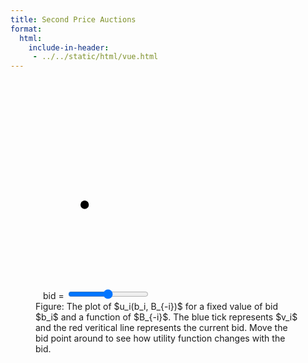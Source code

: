 ```yaml
---
title: Second Price Auctions
format:
  html:
    include-in-header: 
     - ../../static/html/vue.html
---
```

```{=html}
<div id="fig-2nd-price" class="quarto-figure quarto-figure-center anchored">
<figure id="second-price" class="figure" style="width=100%">
  <p style="max-width:400px; margin: 0px auto;">
  <svg class="cartesian" viewBox="-100 -300 600 500">
  <defs>
    <!-- A marker to be used as an arrowhead -->
    <marker
      id="arrow"
      viewBox="0 0 10 10"
      refX="5"
      refY="5"
      markerWidth="6"
      markerHeight="6"
      orient="auto-start-reverse">
      <path d="M 0 0 L 10 5 L 0 10 z" />
    </marker>
  </defs>
  <g>
    <!-- Draw the y-axis -->
    <line v-for="x in (xmax-xmin)"
          :x1="(x+xmin)*scale" :y1="ymin*scale"
          :x2="(x+xmin)*scale" :y2="ymax*scale"
          stroke="gray" :stroke-width="(x+xmin)%5 == 0 ? 0.75 : 0.25" />
    <!-- Draw the x-axis -->
    <line v-for="y in (ymax-ymin)"
          :y1="(y+ymin)*scale" :x1="xmin*scale"
          :y2="(y+ymin)*scale" :x2="xmax*scale"
          stroke="gray" :stroke-width="(y+ymin)%5 == 0 ? 0.75 : 0.25" />
    <!-- Draw the axis -->
    <line 
         :x1="xmin*scale" y1="0"
         :x2="(xmax-7.5)*scale" y2="0"
         stroke="black" :stroke-width="2" 
         marker-end="url(#arrow)" />
    <line 
         :y1="ymin*scale" x1="0"
         :y2="(ymax-7.5)*scale" x2="0"
         stroke="black" :stroke-width="2" 
         marker-end="url(#arrow)" />
    <!-- Draw the bid -->
    <line
        :x1="value*scale" :y1="-0.5*scale"
        :x2="value*scale" :y2="0.5*scale"
         stroke="#00A" :stroke-width="2.5" />

    <foreignObject 
         :x="(value)*scale" :y="1*scale"
         :width="1*scale" :height="2*scale">
        <div xmlns="http://www.w3.org/1999/xhtml">
          $v_i$
        </div>
    </foreignObject>

    <line
        :x1="bid*scale" :y1="ymin*scale"
        :x2="bid*scale" :y2="(ymax-7.5)*scale"
         stroke="#A00" :stroke-width="1.5" />

    <foreignObject 
         :x="(bid)*scale" :y="1*scale"
         :width="1*scale" :height="2*scale">
        <div xmlns="http://www.w3.org/1999/xhtml">
          $b_i$
        </div>
    </foreignObject>

    <!-- Plot the payoff -->
    <line
        x1="0" :y1="value*scale"
        :x2="bid*scale" :y2="(value - bid)*scale"
        stroke="#0A0" stroke-width="4" />

    <circle
        :cx="bid*scale" :cy="(value-bid)*scale" r="8"
        stroke="#0A0" fill="white" stroke-width="2" />

    <line
        :x1="bid*scale" y1="0"
        :x2="(xmax+xmin+2)*scale" y2="0"
        stroke="#0A0" stroke-width="4" />

    <circle 
        :cx="bid*scale" cy="0" r="8" 
        stroke="#0A0" fill="white" stroke-width="2" />

    <circle
        :cx="bid*scale" :cy="(value-bid)*scale/2" r="8"
        fill="#0A0" />
    <!-- Draw the value -->
    <circle 
         :cy="value*scale" cx="0" r="10" 
         fill="#000" />
    <foreignObject 
         :x="-2*scale" :y="-(value+1)*scale"
         :width="2*scale" :height="2*scale">
        <div xmlns="http://www.w3.org/1999/xhtml">
          $v_i$
        </div>
  </foreignObject>
  </g>
  </svg>
  <label>
    bid = <input v-model.number="bid"
                 type="range" min="0" :max="2*value" />
  </label>
  </p>
  <figcaption class="figure-caption">
  Figure: The plot of $u_i(b_i, B_{-i})$ for a fixed value of bid $b_i$ and a function of $B_{-i}$. The blue tick represents $v_i$ and the red veritical line represents the current bid.
  Move the bid point around to see how utility function changes with 
the bid.</figcaption>
</figure>
</div>

<script>
  createApp({
    setup() {
      const xmin = ref(-10);
      const xmax = ref(30);
      const ymin = ref(-15);
      const ymax = ref(20);

      const scale = ref(20);

      return {
        xmin,
        xmax,
        ymin,
        ymax,
        scale,
      }
    },
    data() {
      return {
          bid: 5,
          value: 10,
      }
    },
  }).mount('#second-price')</script>
```
